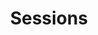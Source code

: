 ---
title: "Sessions"
description: "Learn how to manage sessions effectively."
icon: 'text-size'
---